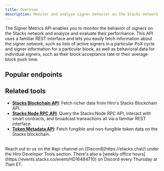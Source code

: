 ```yaml
---
title: Overview
description: Monitor and analyze signer behavior on the Stacks network.
---
```



The Signer Metrics API enables you to monitor the behavior of signers on the Stacks network and analyze and evaluate their performance. This API uses a familiar REST interface and lets you easily fetch information about the signer network, such as lists of active signers in a particular PoX cycle and signer information for a particular block, as well as behavioral data for individual signers, such as their block acceptance rate or their average block push time.

## Popular endpoints

<Cards>
  <SecondaryCard
    href="/stacks/signer-metrics-api/signers/pox-cycle-signers"
    title="Get a list of signers"
    description="Fetches a list of signers in a given PoX cycle."
  />
  <SecondaryCard
    href="/stacks/signer-metrics-api/blocks/aggregated-signer-information-for-a-block"
    title="Get signer information for a block"
    description="Fetches aggregated signer information for a specific block."
  />
  
</Cards>

## Related tools

- **[Stacks Blockchain API](/stacks/api)**: Fetch richer data from Hiro's Stacks Blockchain API.
- **[Stacks Node RPC API](/stacks/rpc-api)**: Query the Stacks Node RPC API, interact with smart contracts, and broadcast transactions all via a familiar REST interface.
- **[Token Metadata API](/stacks/token-metadata-api)**: Fetch fungible and non-fungible token data on the Stacks blockchain.

<br />

<Callout title="Need help building with the Stacks Node RPC API?" type="help">
Reach out to us on the <span className="font-bold">#api</span> channel on [Discord](https://stacks.chat/) under the Hiro Developer Tools section. There's also a [weekly office hours](https://events.stacks.co/event/HD16484710) on Discord every Thursday at 11am ET.
</Callout>



